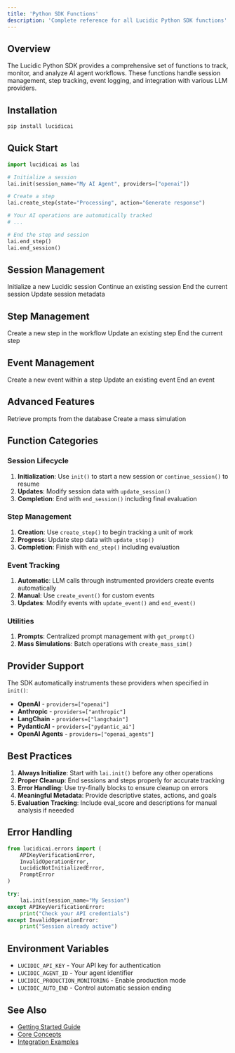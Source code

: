 ```yaml
---
title: 'Python SDK Functions'
description: 'Complete reference for all Lucidic Python SDK functions'
---
```


## Overview

The Lucidic Python SDK provides a comprehensive set of functions to track, monitor, and analyze AI agent workflows. These functions handle session management, step tracking, event logging, and integration with various LLM providers.

## Installation

```bash
pip install lucidicai
```

## Quick Start

```python
import lucidicai as lai

# Initialize a session
lai.init(session_name="My AI Agent", providers=["openai"])

# Create a step
lai.create_step(state="Processing", action="Generate response")

# Your AI operations are automatically tracked
# ...

# End the step and session
lai.end_step()
lai.end_session()
```

## Session Management

<CardGroup cols={2}>
  <Card title="init" icon="play" href="/api-reference/api_functions/init">
    Initialize a new Lucidic session
  </Card>
  <Card title="continue_session" icon="forward" href="/api-reference/api_functions/continue_session">
    Continue an existing session
  </Card>
  <Card title="end_session" icon="stop" href="/api-reference/api_functions/end_session">
    End the current session
  </Card>
  <Card title="update_session" icon="pen" href="/api-reference/api_functions/update_session">
    Update session metadata
  </Card>
</CardGroup>

## Step Management

<CardGroup cols={2}>
  <Card title="create_step" icon="plus" href="/api-reference/api_functions/create_step">
    Create a new step in the workflow
  </Card>
  <Card title="update_step" icon="pen" href="/api-reference/api_functions/update_step">
    Update an existing step
  </Card>
  <Card title="end_step" icon="check" href="/api-reference/api_functions/end_step">
    End the current step
  </Card>
</CardGroup>

## Event Management

<CardGroup cols={2}>
  <Card title="create_event" icon="bolt" href="/api-reference/api_functions/create_event">
    Create a new event within a step
  </Card>
  <Card title="update_event" icon="pen" href="/api-reference/api_functions/update_event">
    Update an existing event
  </Card>
  <Card title="end_event" icon="flag-checkered" href="/api-reference/api_functions/end_event">
    End an event
  </Card>
</CardGroup>

## Advanced Features

<CardGroup cols={2}>
  <Card title="get_prompt" icon="message" href="/api-reference/api_functions/get_prompt">
    Retrieve prompts from the database
  </Card>
  <Card title="create_mass_sim" icon="layer-group" href="/api-reference/api_functions/create_mass_sim">
    Create a mass simulation
  </Card>
</CardGroup>

## Function Categories

### Session Lifecycle

1. **Initialization**: Use `init()` to start a new session or `continue_session()` to resume
2. **Updates**: Modify session data with `update_session()`
3. **Completion**: End with `end_session()` including final evaluation

### Step Management

1. **Creation**: Use `create_step()` to begin tracking a unit of work
2. **Progress**: Update step data with `update_step()`
3. **Completion**: Finish with `end_step()` including evaluation

### Event Tracking

1. **Automatic**: LLM calls through instrumented providers create events automatically
2. **Manual**: Use `create_event()` for custom events
3. **Updates**: Modify events with `update_event()` and `end_event()`

### Utilities

1. **Prompts**: Centralized prompt management with `get_prompt()`
2. **Mass Simulations**: Batch operations with `create_mass_sim()`

## Provider Support

The SDK automatically instruments these providers when specified in `init()`:

- **OpenAI** - `providers=["openai"]`
- **Anthropic** - `providers=["anthropic"]`
- **LangChain** - `providers=["langchain"]`
- **PydanticAI** - `providers=["pydantic_ai"]`
- **OpenAI Agents** - `providers=["openai_agents"]`

## Best Practices

1. **Always Initialize**: Start with `lai.init()` before any other operations
2. **Proper Cleanup**: End sessions and steps properly for accurate tracking
3. **Error Handling**: Use try-finally blocks to ensure cleanup on errors
4. **Meaningful Metadata**: Provide descriptive states, actions, and goals
5. **Evaluation Tracking**: Include eval_score and descriptions for manual analysis if neeeded

## Error Handling

```python
from lucidicai.errors import (
    APIKeyVerificationError,
    InvalidOperationError,
    LucidicNotInitializedError,
    PromptError
)

try:
    lai.init(session_name="My Session")
except APIKeyVerificationError:
    print("Check your API credentials")
except InvalidOperationError:
    print("Session already active")
```

## Environment Variables

- `LUCIDIC_API_KEY` - Your API key for authentication
- `LUCIDIC_AGENT_ID` - Your agent identifier
- `LUCIDIC_PRODUCTION_MONITORING` - Enable production mode
- `LUCIDIC_AUTO_END` - Control automatic session ending

## See Also

- [Getting Started Guide](/getting-started/python)
- [Core Concepts](/core-concepts/sessions)
- [Integration Examples](/integrations/openai)